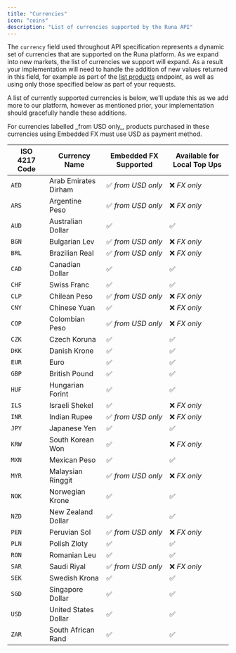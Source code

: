 ```yaml
---
title: "Currencies"
icon: "coins"
description: "List of currencies supported by the Runa API"
---
```


The `currency` field used throughout API specification represents a dynamic set of currencies that are supported on the Runa platform. As we expand into new markets, the list of currencies we support will expand. As a result your implementation will need to handle the addition of new values returned in this field, for example as part of the [list products](/reference/2024-02-05/endpoint/products/list) endpoint, as well as using only those specified below as part of your requests.

A list of currently supported currencies is below, we'll update this as we add more to our platform, however as mentioned prior, your implementation should gracefully handle these additions.

<Note>
For currencies labelled _from USD only_, products purchased in these currencies using Embedded FX must use USD as payment method.
</Note>

| ISO 4217 Code   | Currency Name        | Embedded FX Supported | Available for Local Top Ups |
| --------------- | -------------------- | --------------------- | --------------------------- |
| `AED`           | Arab Emirates Dirham | ✅ _from USD only_    | ❌ _FX only_                |
| `ARS`           | Argentine Peso       | ✅ _from USD only_    | ❌ _FX only_                |
| `AUD`           | Australian Dollar    | ✅                    | ✅                          |
| `BGN`           | Bulgarian Lev        | ✅ _from USD only_    | ❌ _FX only_                |
| `BRL`           | Brazilian Real       | ✅ _from USD only_    | ❌ _FX only_                |
| `CAD`           | Canadian Dollar      | ✅                    | ✅                          |
| `CHF`           | Swiss Franc          | ✅                    | ✅                          |
| `CLP`           | Chilean Peso         | ✅ _from USD only_    | ❌ _FX only_                |
| `CNY`           | Chinese Yuan         | ✅                    | ❌ _FX only_                |
| `COP`           | Colombian Peso       | ✅ _from USD only_    | ❌ _FX only_                |
| `CZK`           | Czech Koruna         | ✅                    | ✅                          |
| `DKK`           | Danish Krone         | ✅                    | ✅                          |
| `EUR`           | Euro                 | ✅                    | ✅                          |
| `GBP`           | British Pound        | ✅                    | ✅                          |
| `HUF`           | Hungarian Forint     | ✅                    | ✅                          |
| `ILS`           | Israeli Shekel       | ✅                    | ❌ _FX only_                |
| `INR`           | Indian Rupee         | ✅ _from USD only_    | ❌ _FX only_                |
| `JPY`           | Japanese Yen         | ✅                    | ✅                          |
| `KRW`           | South Korean Won     | ✅                    | ❌ _FX only_                |
| `MXN`           | Mexican Peso         | ✅                    | ✅                          |
| `MYR`           | Malaysian Ringgit    | ✅ _from USD only_    | ❌ _FX only_                |
| `NOK`           | Norwegian Krone      | ✅                    | ✅                          |
| `NZD`           | New Zealand Dollar   | ✅                    | ✅                          |
| `PEN`           | Peruvian Sol         | ✅ _from USD only_    | ❌ _FX only_                |
| `PLN`           | Polish Zloty         | ✅                    | ✅                          |
| `RON`           | Romanian Leu         | ✅                    | ✅                          |
| `SAR`           | Saudi Riyal          | ✅ _from USD only_    | ❌ _FX only_                |
| `SEK`           | Swedish Krona        | ✅                    | ✅                          |
| `SGD`           | Singapore Dollar     | ✅                    | ✅                          |
| `USD`           | United States Dollar | ✅                    | ✅                          |
| `ZAR`           | South African Rand   | ✅                    | ✅                          |
